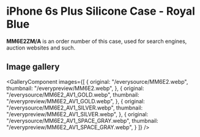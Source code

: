 
# iPhone 6s Plus Silicone Case - Royal Blue

<Callout type='info' emoji='👉🏻'>**MM6E2ZM/A** is an order number of this case, used for search engines, auction websites and such.</Callout>

## Image gallery

<GalleryComponent
    images={[
      {
        original: "/everysource/MM6E2.webp",
        thumbnail: "/everypreview/MM6E2.webp",
      },
      {
        original: "/everysource/MM6E2_AV1_GOLD.webp",
        thumbnail: "/everypreview/MM6E2_AV1_GOLD.webp",
      },
      {
        original: "/everysource/MM6E2_AV1_SILVER.webp",
        thumbnail: "/everypreview/MM6E2_AV1_SILVER.webp",
      },
      {
        original: "/everysource/MM6E2_AV1_SPACE_GRAY.webp",
        thumbnail: "/everypreview/MM6E2_AV1_SPACE_GRAY.webp",
      }
    ]}
  />
